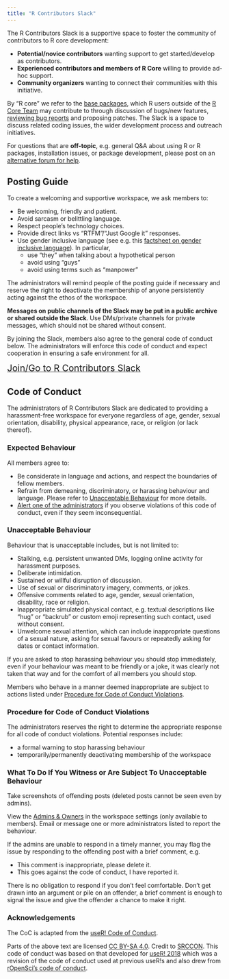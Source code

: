 ```yaml
---
title: "R Contributors Slack"
---
```


The R Contributors Slack is a supportive space to foster the community of contributors to R core development:

- **Potential/novice contributors** wanting support to get started/develop as contributors.
- **Experienced contributors and members of R Core** willing to provide ad-hoc support.
- **Community organizers** wanting to connect their communities with this initiative.

By "R core" we refer to the [base packages](https://cran.r-project.org/doc/FAQ/R-FAQ.html#Which-add_002don-packages-exist-for-R_003f), which R users outside of the [R Core Team](https://www.r-project.org/contributors.html) may contribute to through discussion of bugs/new features, [reviewing bug reports](https://blog.r-project.org/2019/10/09/r-can-use-your-help-reviewing-bug-reports/index.html) and proposing patches. The Slack is a space to discuss related coding issues, the wider development process and outreach initiatives. 

For questions that are **off-topic**, e.g. general Q&A about using R or R packages, installation issues, or package development, please post on an [alternative forum for help](r-help).

## Posting Guide

To create a welcoming and supportive workspace, we ask members to:

- Be welcoming, friendly and patient.
- Avoid sarcasm or belittling language.
- Respect people's technology choices.
- Provide direct links vs "RTFM"/"Just Google it" responses.
- Use gender inclusive language (see e.g. this [factsheet on gender inclusive language](https://services.anu.edu.au/human-resources/respect-inclusion/gender-inclusive-language)). In particular, 
    - use "they" when talking about a hypothetical person
    - avoid using "guys"
    - avoid using terms such as "manpower"

The administrators will remind people of the posting guide if necessary and reserve the right to deactivate the membership of anyone persistently acting against the ethos of the workspace.

**Messages on public channels of the Slack may be put in a public archive or shared outside the Slack**. Use DMs/private channels for private messages, which should not be shared without consent.

By joining the Slack, members also agree to the general code of conduct below. The administrators will enforce this code of conduct and expect cooperation in ensuring a safe environment for all. 

[[Join/Go to R Contributors Slack]{.btn .btn-primary role="button" style="font-size: 1.5em;"}](https://join.slack.com/t/r-contributors/shared_invite/zt-37pzigq3l-35gxu9WfT4Il9DziayUQjg)

## Code of Conduct

The administrators of R Contributors Slack are dedicated to providing a harassment-free workspace for everyone regardless of age, gender, sexual orientation, disability, physical appearance, race, or religion (or lack thereof). 

### Expected Behaviour

All members agree to: 

- Be considerate in language and actions, and respect the boundaries of fellow members.
- Refrain from demeaning, discriminatory, or harassing behaviour and language.  Please refer to [Unacceptable Behaviour](#unacceptable-behaviour) for more details. 
- [Alert one of the administrators](#what-to-do-if-you-witness-or-are-subject-to-unacceptable-behaviour) if you observe violations of this code of conduct, even if they seem inconsequential.

### Unacceptable Behaviour

Behaviour that is unacceptable includes, but is not limited to:

 - Stalking, e.g. persistent unwanted DMs, logging online activity for harassment purposes.
 - Deliberate intimidation.
 - Sustained or willful disruption of discussion.
 - Use of sexual or discriminatory imagery, comments, or jokes.
 - Offensive comments related to age, gender, sexual orientation, disability, race or religion.
 - Inappropriate simulated physical contact, e.g. textual descriptions like "hug" or "backrub" or custom emoji representing such contact, used without consent.
 - Unwelcome sexual attention, which can include inappropriate questions of a sexual nature, asking for sexual favours or repeatedly asking for dates or contact information.

If you are asked to stop harassing behaviour you should stop immediately, even if your behaviour was meant to be friendly or a joke, it was clearly not taken that way and for the comfort of all members you should stop.

Members who behave in a manner deemed inappropriate are subject to actions listed under [Procedure for Code of Conduct Violations](#procedure-for-code-of-conduct-violations).

### Procedure for Code of Conduct Violations

The administrators reserves the right to determine the appropriate response for all code of conduct violations. Potential responses include:

 - a formal warning to stop harassing behaviour
 - temporarily/permanently deactivating membership of the workspace

### What To Do If You Witness or Are Subject To Unacceptable Behaviour

Take screenshots of offending posts (deleted posts cannot be seen even by admins).

View the [Admins & Owners](https://r-contributors.slack.com/account/workspace-settings#admins) in the workspace settings (only available to members). Email or message one or more administrators listed to report the behaviour.

If the admins are unable to respond in a timely manner, you may flag the issue by responding to the offending post with a brief comment, e.g.

 - This comment is inappropriate, please delete it.
 - This goes against the code of conduct, I have reported it.

There is no obligation to respond if you don't feel comfortable. Don't get drawn into an argument or pile on an offender, a brief comment is enough to signal the issue and give the offender a chance to make it right.

### Acknowledgements

The CoC is adapted from the [useR! Code of Conduct](https://www.r-project.org/coc.html).

Parts of the above text are licensed [CC BY-SA 4.0](http://creativecommons.org/licenses/by-sa/4.0/). 
Credit to [SRCCON](https://srccon.org/conduct/). This code of conduct was based on that developed for [useR! 2018](https://user2018.r-project.org/code_of_conduct/) which was a revision of the code of conduct used at previous useR!s and also drew from [rOpenSci's code of conduct](https://ropensci.org/coc/).
